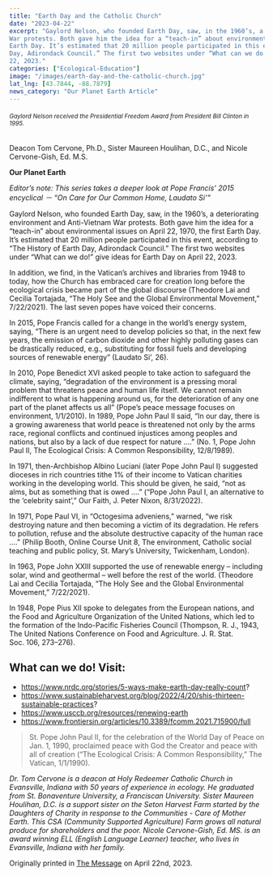 ```yaml
---
title: "Earth Day and the Catholic Church"
date: "2023-04-22"
excerpt: "Gaylord Nelson, who founded Earth Day, saw, in the 1960’s, a deteriorating environment and Anti-Vietnam
War protests. Both gave him the idea for a “teach-in” about environmental issues on April 22, 1970, the first
Earth Day. It’s estimated that 20 million people participated in this event, according to “The History of Earth
Day, Adirondack Council.” The first two websites under “What can we do!” give ideas for Earth Day on April
22, 2023."
categories: ["Ecological-Education"]
image: "/images/earth-day-and-the-catholic-church.jpg"
lat_lng: [43.7844, -88.7879]
news_category: "Our Planet Earth Article"
---
```


###### <sub>Gaylord Nelson received the Presidential Freedom Award from President Bill Clinton in 1995.</sub>

Deacon Tom Cervone, Ph.D., Sister Maureen Houlihan, D.C., and Nicole Cervone-Gish, Ed. M.S.

**Our Planet Earth**

_Editor’s note: This series takes a deeper look at Pope Francis’ 2015 encyclical － “On Care for Our Common
Home, Laudato Si’”_

Gaylord Nelson, who founded Earth Day, saw, in the 1960’s, a deteriorating environment and Anti-Vietnam
War protests. Both gave him the idea for a “teach-in” about environmental issues on April 22, 1970, the first
Earth Day. It’s estimated that 20 million people participated in this event, according to “The History of Earth
Day, Adirondack Council.” The first two websites under “What can we do!” give ideas for Earth Day on April
22, 2023.

In addition, we find, in the Vatican’s archives and libraries from 1948 to today, how the Church has embraced
care for creation long before the ecological crisis became part of the global discourse (Theodore Lai and Cecilia
Tortajada, “The Holy See and the Global Environmental Movement,” 7/22/2021). The last seven popes have
voiced their concerns.

In 2015, Pope Francis called for a change in the world’s energy system, saying, “There is an urgent need to
develop policies so that, in the next few years, the emission of carbon dioxide and other highly polluting gases
can be drastically reduced, e.g., substituting for fossil fuels and developing sources of renewable energy”
(Laudato Si’, 26).

In 2010, Pope Benedict XVI asked people to take action to safeguard the climate, saying, “degradation of the
environment is a pressing moral problem that threatens peace and human life itself. We cannot remain
indifferent to what is happening around us, for the deterioration of any one part of the planet affects us all”
(Pope’s peace message focuses on environment, 1/1/2010).
In 1989, Pope John Paul II said, “In our day, there is a growing awareness that world peace is threatened not
only by the arms race, regional conflicts and continued injustices among peoples and nations, but also by a lack
of due respect for nature ….” (No. 1, Pope John Paul II, The Ecological Crisis: A Common Responsibility,
12/8/1989).

In 1971, then-Archbishop Albino Luciani (later Pope John Paul I) suggested dioceses in rich countries tithe 1%
of their income to Vatican charities working in the developing world. This should be given, he said, “not as
alms, but as something that is owed ....” (“Pope John Paul I, an alternative to the ‘celebrity saint’,” Our Faith, J.
Peter Nixon, 8/31/2022).

In 1971, Pope Paul VI, in “Octogesima adveniens,” warned, “we risk destroying nature and then becoming a
victim of its degradation. He refers to pollution, refuse and the absolute destructive capacity of the human race
.…” (Philip Booth, Online Course Unit 8, The environment, Catholic social teaching and public policy, St.
Mary’s University, Twickenham, London).

In 1963, Pope John XXIII supported the use of renewable energy – including solar, wind and geothermal – well
before the rest of the world. (Theodore Lai and Cecilia Tortajada, “The Holy See and the Global Environmental
Movement,” 7/22/2021).

In 1948, Pope Pius XII spoke to delegates from the European nations, and the Food and Agriculture
Organization of the United Nations, which led to the formation of the Indo-Pacific Fisheries Council
(Thompson, R. J., 1943, The United Nations Conference on Food and Agriculture. J. R. Stat. Soc. 106,
273–276).

## What can we do! Visit:

- https://www.nrdc.org/stories/5-ways-make-earth-day-really-count?
- https://www.sustainableharvest.org/blog/2022/4/20/shis-thirteen-sustainable-practices?
- https://www.usccb.org/resources/renewing-earth
- https://www.frontiersin.org/articles/10.3389/fcomm.2021.715900/full

> St. Pope John Paul II, for the celebration of the World Day of Peace on Jan. 1, 1990, proclaimed peace with
> God the Creator and peace with all of creation (“The Ecological Crisis: A Common Responsibility,” The
> Vatican, 1/1/1990).

_Dr. Tom Cervone is a deacon at Holy Redeemer Catholic Church in Evansville, Indiana with 50 years of
experience in ecology. He graduated from St. Bonaventure University, a Franciscan University. Sister Maureen
Houlihan, D.C. is a support sister on the Seton Harvest Farm started by the Daughters of Charity in response to
the Communities - Care of Mother Earth. This CSA (Community Supported Agriculture) Farm grows all natural
produce for shareholders and the poor. Nicole Cervone-Gish, Ed. MS. is an award winning ELL (English
Language Learner) teacher, who lives in Evansville, Indiana with her family._

Originally printed in [The Message](https://evdiomessage.org/) on April 22nd, 2023.
